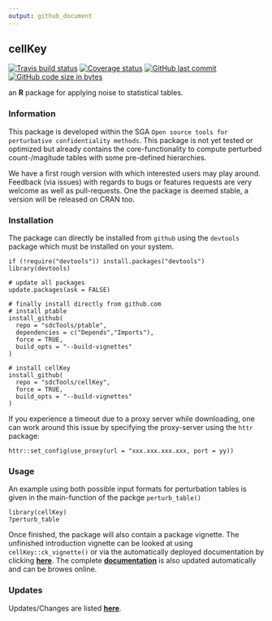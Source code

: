 ```yaml
---
output: github_document
---
```


## cellKey

[![Travis build status](https://travis-ci.org/sdcTools/cellKey.svg?branch=master)](https://travis-ci.org/sdcTools/cellKey) [![Coverage status](https://codecov.io/gh/sdcTools/cellKey/branch/master/graph/badge.svg)](https://codecov.io/github/sdcTools/cellKey?branch=master) [![GitHub last commit](https://img.shields.io/github/last-commit/sdcTools/cellKey.svg?logo=github)](https://github.com/sdcTools/cellKey/commits/master)
[![GitHub code size in bytes](https://img.shields.io/github/languages/code-size/sdcTools/cellKey.svg?logo=github)](https://github.com/sdcTools/cellKey)

an **R** package for applying noise to statistical tables. 

### Information
This package is developed within the SGA `Open source tools for perturbative confidentiality methods`. This package is not yet tested or optimized but already contains the core-functionality to compute perturbed count-/magitude tables with some pre-defined hierarchies.

We have a first rough version with which interested users may play around. Feedback (via issues) with regards to bugs or features requests are very welcome as well as pull-requests. One the package is deemed stable, a version will be released on CRAN too.

### Installation
The package can directly be installed from `github` using the `devtools` package which must be installed on your system.

```
if (!require("devtools")) install.packages("devtools")
library(devtools)

# update all packages
update.packages(ask = FALSE)

# finally install directly from github.com
# install ptable
install_github(
  repo = "sdcTools/ptable", 
  dependencies = c("Depends","Imports"), 
  force = TRUE, 
  build_opts = "--build-vignettes"
)
  
# install cellKey
install_github(
  repo = "sdcTools/cellKey", 
  force = TRUE, 
  build_opts = "--build-vignettes"
)
```

If you experience a timeout due to a proxy server while downloading, one can work around this issue by specifying the proxy-server using the `httr` package:
```
httr::set_config(use_proxy(url = "xxx.xxx.xxx.xxx, port = yy))
```

### Usage
An example using both possible input formats for perturbation tables is given in the main-function of the packge `perturb_table()`

```
library(cellKey)
?perturb_table
```

Once finished, the package will also contain a package vignette. The unfinished introduction vignette can be looked at using `cellKey::ck_vignette()` or via the automatically deployed documentation by clicking [**here**](https://sdctools.github.io/cellKey/articles/introduction.html). The complete [**documentation**](https://sdctools.github.io/cellKey/) is also updated automatically and can be browes online.

### Updates
Updates/Changes are listed [**here**](https://sdcTools.github.io/cellKey/news/index.html).
